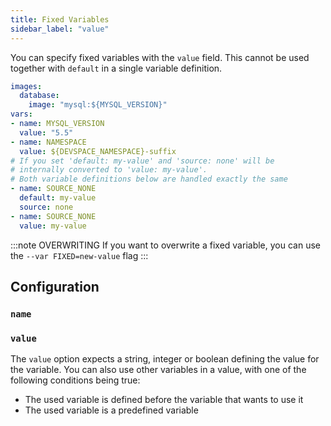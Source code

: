 ```yaml
---
title: Fixed Variables
sidebar_label: "value"
---
```



You can specify fixed variables with the `value` field. This cannot be used together with `default` in a single variable definition.
```yaml {3,5-8}
images:
  database:
    image: "mysql:${MYSQL_VERSION}"
vars:
- name: MYSQL_VERSION
  value: "5.5"
- name: NAMESPACE
  value: ${DEVSPACE_NAMESPACE}-suffix
# If you set 'default: my-value' and 'source: none' will be 
# internally converted to 'value: my-value'.
# Both variable definitions below are handled exactly the same
- name: SOURCE_NONE
  default: my-value
  source: none
- name: SOURCE_NONE
  value: my-value
```

:::note OVERWRITING
If you want to overwrite a fixed variable, you can use the `--var FIXED=new-value` flag
::: 

## Configuration

### `name`

<FragmentVarsName/>

### `value`

The `value` option expects a string, integer or boolean defining the value for the variable. You can also use other variables in a value, with one of the following conditions being true:

- The used variable is defined before the variable that wants to use it
- The used variable is a predefined variable
